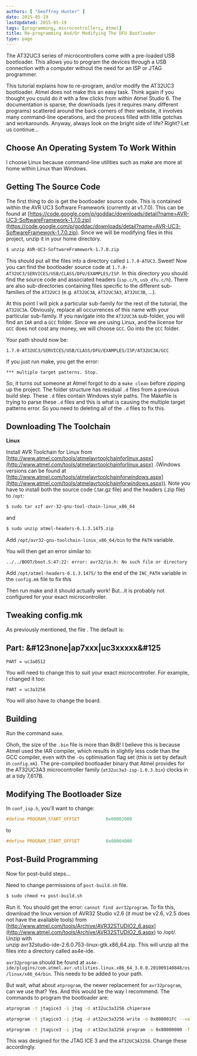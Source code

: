 ```yaml
---
authors: [ "Geoffrey Hunter" ]
date: 2015-05-19
lastUpdated: 2015-05-19
tags: [programming, microcontrollers, Atmel]
title: Re-programming And/Or Modifying The DFU Bootloader
type: page
---
```


The AT32UC3 series of microcontrollers come with a pre-loaded USB bootloader. This allows you to program the devices through a USB connection with a computer without the need for an ISP or JTAG programmer.

This tutorial explains how to re-program, and/or modify the AT32UC3 bootloader. Atmel does not make this an easy task. Think again if you thought you could do it with a few clicks from within Atmel Studio 6. The documentation is sparse, the downloads (yes it requires many different programs) scattered around the back corners of their website, it involves many command-line operations, and the process filled with little gotchas and workarounds. Anyway, always look on the bright side of life? Right? Let us continue...

## Choose An Operating System To Work Within

I choose Linux because command-line utilities such as make are more at home within Linux than Windows.

## Getting The Source Code

The first thing to do is get the bootloader source code. This is contained within the AVR UC3 Software Framework (currently at v1.7.0). This can be found at [https://code.google.com/p/goddac/downloads/detail?name=AVR-UC3-SoftwareFramework-1.7.0.zip](https://code.google.com/p/goddac/downloads/detail?name=AVR-UC3-SoftwareFramework-1.7.0.zip). Since we will be modifying files in this project, unzip it in your home directory.

```sh
$ unzip AVR-UC3-SoftwareFramework-1.7.0.zip
```

This should put all the files into a directory called `1.7.0-ATUC3`. Sweet! Now you can find the bootloader source code at `1.7.0-AT32UC3/SERVICES/USB/CLASS/DFU/EXAMPLES/ISP`. In this directory you should find the source code and associated headers (`isp.c/h`, `usb_dfu.c/h`). There are also sub-directories containing files specific to the different sub-families of the `AT32UC3` (e.g. `AT32UC3A`, `AT32UC3A3`, `AT32UC3B`, ...).

At this point I will pick a particular sub-family for the rest of the tutorial, the `AT32UC3A`. Obviously, replace all occurrences of this name with your particular sub-family. If you navigate into the `AT32UC3A` sub-folder, you will find an `IAR` and a `GCC` folder. Since we are using Linux, and the license for `GCC` does not cost any money, we will choose `GCC`. Go into the `GCC`
 folder.

Your path should now be:

```
1.7.0-AT32UC3/SERVICES/USB/CLASS/DFU/EXAMPLES/ISP/AT32UC3A/GCC
```

If you just run make, you get the error:

```text
*** multiple target patterns. Stop.
```

So, it turns out someone at Atmel forgot to do a `make clean` before zipping up the project. The folder structure has residual `.d` files from a previous build step. These `.d` files contain Windows style paths. The Makefile is trying to parse these `.d` files and this is what is causing the multiple target patterns error. So you need to deleting all of the `.d` files to fix this.

## Downloading The Toolchain

**Linux**

Install AVR Toolchain for Linux from [http://www.atmel.com/tools/atmelavrtoolchainforlinux.aspx](http://www.atmel.com/tools/atmelavrtoolchainforlinux.aspx) .(Windows versions can be found at [http://www.atmel.com/tools/atmelavrtoolchainforwindows.aspx](http://www.atmel.com/tools/atmelavrtoolchainforwindows.aspx)). Note you have to install both the source code (.tar.gz file) and the headers (.zip file) to `/opt`:

```sh
$ sudo tar xzf avr-32-gnu-tool-chain-linux_x86_64
```

and

```sh  
$ sudo unzip atmel-headers-6.1.3.1475.zip
```

Add `/opt/avr32-gnu-toolchain-linux_x86_64/bin` to the `PATH` variable.

You will then get an error similar to:  

```
../../BOOT/boot.S:47:22: error: avr32/io.h: No such file or directory  
```

Add `/opt/atmel-headers-6.1.3.1475/` to the end of the `INC_PATH` variable in the `config.mk` file to fix this

Then run make and it should actually work! But...it is probably not configured for your exact microcontroller.

## Tweaking config.mk

As previously mentioned, the file . The default is:

## Part: &#123none|ap7xxx|uc3xxxxx&#125

```
PART = uc3a0512
```

You will need to change this to suit your exact microcontroller. For example, I changed it too:

```
PART = uc3a3256
```

You will also have to change the board.

## Building

Run the command `make`.

Ohoh, the size of the `.bin` file is more than 8kB! I believe this is because Atmel used the IAR compiler, which results in slightly less code than the GCC compiler, even with the `-Os` optimisation flag set (this is set by default in `config.mk`). The pre-compiled bootloader binary that Atmel provides for the AT32UC3A3 microcontroller family (`at32uc3a3-isp-1.0.3.bin`) clocks in at a tidy 7,617B. 

## Modifying The Bootloader Size

In `conf_isp.h`, you'll want to change:

```c
#define PROGRAM_START_OFFSET          0x00002000
```

to

```c
#define PROGRAM_START_OFFSET          0x00004000
```

## Post-Build Programming

Now for post-build steps...

Need to change permissions of `post-build.sh` file.

```sh
$ sudo chmod +x post-build.sh
```

Run it. You should get the error: `cannot find avr32program`. To fix this, download the linux version of AVR32 Studio v2.6 (it must be v2.6, v2.5 does not have the available tools) from  
[http://www.atmel.com/tools/Archive/AVR32STUDIO2_6.aspx](http://www.atmel.com/tools/Archive/AVR32STUDIO2_6.aspx) to /opt/. Unzip with   
unzip avr32studio-ide-2.6.0.753-linux-gtk.x86_64.zip. This will unzip all the files into a directory called as4e-ide.

`avr32program` should be found at `as4e-ide/plugins/com.atmel.avr.utilities.linux.x86_64_3.0.0.201009140848/os/linux/x86_64/bin`. This needs to be added to your path.

But wait, what about `atprogram`, the newer replacement for `avr32program`, can we use that? Yes. And this would be the way I recommend. The commands to program the bootloader are:

```sh
atprogram -t jtagice3 -i jtag -d at32uc3a3256 chiperase

atprogram -t jtagice3 -i jtag -d at32uc3a3256 write -o 0x808001FC --values 0x929E2A9E

atprogram -t jtagice3 -i jtag -d at32uc3a3256 program -o 0x80000000 -f at32uc3a3-isp.bin --verify write -fs -o 0xFFFE1410 --values FFF7FFFF
```

This was designed for the JTAG ICE 3 and the `AT32UC3A3256`. Change these accordingly.
